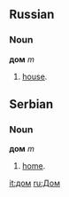 == Russian ==
=== Noun ===
'''дом''' ''m''

# [[house]].

== Serbian ==
=== Noun ===
'''дом''' ''m''

# [[home]].


[[it:дом]]
[[ru:Дом]]
